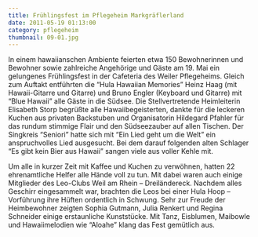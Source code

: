 ```yaml
---
title: Frühlingsfest im Pflegeheim Markgräflerland
date: 2011-05-19 01:13:00
category: pflegeheim
thumbnail: 09-01.jpg
---
```


In einem hawaiianschen Ambiente feierten etwa 150 Bewohnerinnen und Bewohner sowie zahlreiche Angehörige und Gäste am 19. Mai ein gelungenes Frühlingsfest in der Cafeteria des Weiler Pflegeheims. Gleich zum Auftakt entführten die “Hula Hawaiian Memories” Heinz Haag (mit Hawaii-Gitarre und Gitarre) und Bruno Engler (Keyboard und Gitarre) mit “Blue Hawaii” alle Gäste in die Südsee. Die Stellvertretende Heimleiterin Elisabeth Storp begrüßte alle Hawaiibegeisterten, dankte für die leckeren Kuchen aus privaten Backstuben und Organisatorin Hildegard Pfahler für das rundum stimmige Flair und den Südseezauber auf allen Tischen. Der Singkreis “Seniori” hatte sich mit “Ein Lied geht um die Welt” ein anspruchvolles Lied ausgesucht. Bei dem darauf folgenden alten Schlager “Es gibt kein Bier aus Hawaii” sangen viele aus voller Kehle mit.

Um alle in kurzer Zeit mit Kaffee und Kuchen zu verwöhnen, hatten 22 ehrenamtliche Helfer alle Hände voll zu tun. Mit dabei waren auch einige Mitglieder des Leo-Clubs Weil am Rhein – Dreiländereck. Nachdem alles Geschirr eingesammelt war, brachten die Leos bei einer Hula Hoop – Vorführung ihre Hüften ordentlich in Schwung. Sehr zur Freude der Heimbewohner zeigten Sophia Gutmann, Julia Renkert und Regina Schneider einige erstaunliche Kunststücke. Mit Tanz, Eisblumen, Maibowle und Hawaiimelodien wie “Aloahe” klang das Fest gemütlich aus.
